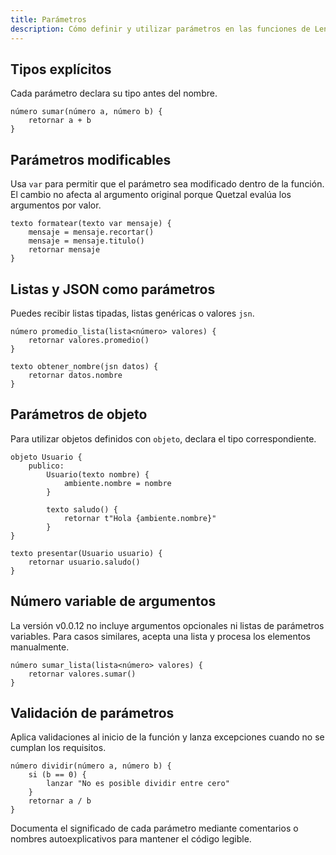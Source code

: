 ```yaml
---
title: Parámetros
description: Cómo definir y utilizar parámetros en las funciones de Lenguaje Quetzal.
---
```


## Tipos explícitos

Cada parámetro declara su tipo antes del nombre.

```qz
número sumar(número a, número b) {
    retornar a + b
}
```

## Parámetros modificables

Usa `var` para permitir que el parámetro sea modificado dentro de la función. El cambio no afecta al argumento original porque Quetzal evalúa los argumentos por valor.

```qz
texto formatear(texto var mensaje) {
    mensaje = mensaje.recortar()
    mensaje = mensaje.titulo()
    retornar mensaje
}
```

## Listas y JSON como parámetros

Puedes recibir listas tipadas, listas genéricas o valores `jsn`.

```qz
número promedio_lista(lista<número> valores) {
    retornar valores.promedio()
}

texto obtener_nombre(jsn datos) {
    retornar datos.nombre
}
```

## Parámetros de objeto

Para utilizar objetos definidos con `objeto`, declara el tipo correspondiente.

```qz
objeto Usuario {
    publico:
        Usuario(texto nombre) {
            ambiente.nombre = nombre
        }

        texto saludo() {
            retornar t"Hola {ambiente.nombre}"
        }
}

texto presentar(Usuario usuario) {
    retornar usuario.saludo()
}
```

## Número variable de argumentos

La versión v0.0.12 no incluye argumentos opcionales ni listas de parámetros variables. Para casos similares, acepta una lista y procesa los elementos manualmente.

```qz
número sumar_lista(lista<número> valores) {
    retornar valores.sumar()
}
```

## Validación de parámetros

Aplica validaciones al inicio de la función y lanza excepciones cuando no se cumplan los requisitos.

```qz
número dividir(número a, número b) {
    si (b == 0) {
        lanzar "No es posible dividir entre cero"
    }
    retornar a / b
}
```

Documenta el significado de cada parámetro mediante comentarios o nombres autoexplicativos para mantener el código legible.
